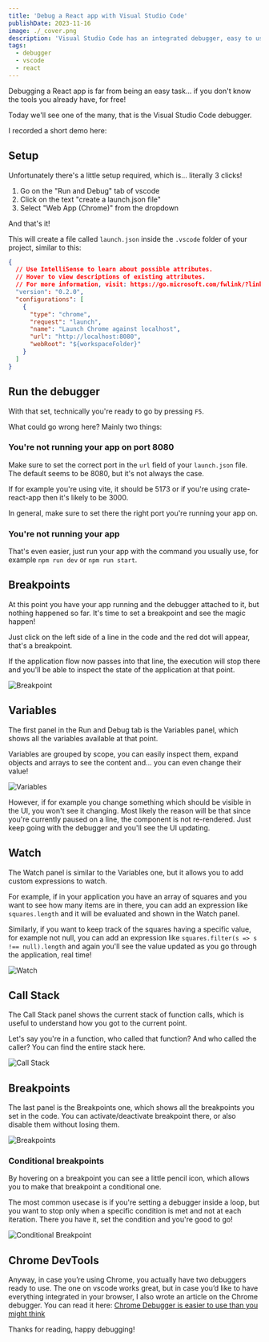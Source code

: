 ```yaml
---
title: 'Debug a React app with Visual Studio Code'
publishDate: 2023-11-16
image: ./_cover.png
description: 'Visual Studio Code has an integrated debugger, easy to use and works pretty much with everything!'
tags:
  - debugger
  - vscode
  - react
---
```



Debugging a React app is far from being an easy task... if you don't know the tools you already have, for free!

Today we'll see one of the many, that is the Visual Studio Code debugger.

I recorded a short demo here:

<YouTube id="FOXNlZFkbPk" />

## Setup

Unfortunately there's a little setup required, which is... literally 3 clicks!

1. Go on the "Run and Debug" tab of vscode
2. Click on the text "create a launch.json file"
3. Select "Web App (Chrome)" from the dropdown

And that's it!

This will create a file called `launch.json` inside the `.vscode` folder of your project, similar to this:

```json
{
  // Use IntelliSense to learn about possible attributes.
  // Hover to view descriptions of existing attributes.
  // For more information, visit: https://go.microsoft.com/fwlink/?linkid=830387
  "version": "0.2.0",
  "configurations": [
    {
      "type": "chrome",
      "request": "launch",
      "name": "Launch Chrome against localhost",
      "url": "http://localhost:8080",
      "webRoot": "${workspaceFolder}"
    }
  ]
}
```

## Run the debugger

With that set, technically you're ready to go by pressing `F5`.

What could go wrong here? Mainly two things:

### You're not running your app on port 8080

Make sure to set the correct port in the `url` field of your `launch.json` file. The default seems to be 8080, but it's not always the case.

If for example you're using vite, it should be 5173 or if you're using crate-react-app then it's likely to be 3000.

In general, make sure to set there the right port you're running your app on.

### You're not running your app

That's even easier, just run your app with the command you usually use, for example `npm run dev` or `npm run start`.

## Breakpoints

At this point you have your app running and the debugger attached to it, but nothing happened so far. It's time to set a breakpoint and see the magic happen!

Just click on the left side of a line in the code and the red dot will appear, that's a breakpoint.

If the application flow now passes into that line, the execution will stop there and you'll be able to inspect the state of the application at that point.


<Image src={breakpoint} alt="Breakpoint" />

## Variables

The first panel in the Run and Debug tab is the Variables panel, which shows all the variables available at that point.

Variables are grouped by scope, you can easily inspect them, expand objects and arrays to see the content and... you can even change their value!


<Image src={variables} alt="Variables" />

However, if for example you change something which should be visible in the UI, you won't see it changing. Most likely the reason will be that since you're currently paused on a line, the component is not re-rendered. Just keep going with the debugger and you'll see the UI updating.

## Watch

The Watch panel is similar to the Variables one, but it allows you to add custom expressions to watch.

For example, if in your application you have an array of squares and you want to see how many items are in there, you can add an expression like `squares.length` and it will be evaluated and shown in the Watch panel.

Similarly, if you want to keep track of the squares having a specific value, for example not null, you can add an expression like `squares.filter(s => s !== null).length` and again you'll see the value updated as you go through the application, real time!


<Image src={watch} alt="Watch" />

## Call Stack

The Call Stack panel shows the current stack of function calls, which is useful to understand how you got to the current point.

Let's say you're in a function, who called that function? And who called the caller? You can find the entire stack here.


<Image src={callstack} alt="Call Stack" />

## Breakpoints

The last panel is the Breakpoints one, which shows all the breakpoints you set in the code. You can activate/deactivate breakpoint there, or also disable them without losing them.


<Image src={breakpoints} alt="Breakpoints" />

### Conditional breakpoints

By hovering on a breakpoint you can see a little pencil icon, which allows you to make that breakpoint a conditional one.

The most common usecase is if you're setting a debugger inside a loop, but you want to stop only when a specific condition is met and not at each iteration. There you have it, set the condition and you're good to go!


<Image src={conditional} alt="Conditional Breakpoint" />

## Chrome DevTools

Anyway, in case you’re using Chrome, you actually have two debuggers ready to use. The one on vscode works great, but in case you’d like to have everything integrated in your browser, I also wrote an article on the Chrome debugger. You can read it here: [Chrome Debugger is easier to use than you might think](/chrome-debugger)

Thanks for reading, happy debugging!
